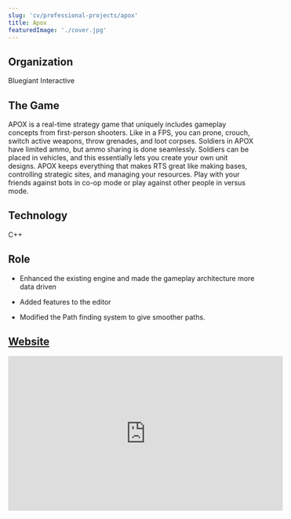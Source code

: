 ```yaml
---
slug: 'cv/professional-projects/apox'
title: Apox
featuredImage: './cover.jpg'
---
```


## Organization

Bluegiant Interactive

## The Game

APOX is a real-time strategy game that uniquely includes gameplay concepts from first-person shooters. Like in a FPS, you can prone, crouch, switch active weapons, throw grenades, and loot corpses. Soldiers in APOX have limited ammo, but ammo sharing is done seamlessly. Soldiers can be placed in vehicles, and this essentially lets you create your own unit designs. APOX keeps everything that makes RTS great like making bases, controlling strategic sites, and managing your resources. Play with your friends against bots in co-op mode or play against other people in versus mode.

## Technology

C++

## Role

-   Enhanced the existing engine and made the gameplay architecture more data driven

-   Added features to the editor

-   Modified the Path finding system to give smoother paths.

## [Website](http://store.steampowered.com/app/80000/)

<iframe
    width="560"
    height="315"
    src="https://www.youtube.com/embed/PzW39q3maRk"
    frameborder="0"
    allow="accelerometer; autoplay; encrypted-media; gyroscope; picture-in-picture"
    allowfullscreen
></iframe>
